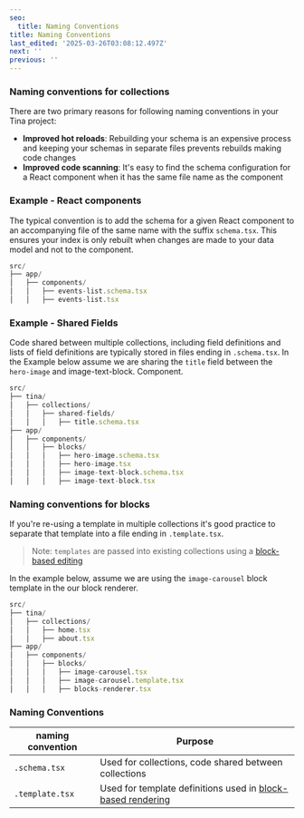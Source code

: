 ```yaml
---
seo:
  title: Naming Conventions
title: Naming Conventions
last_edited: '2025-03-26T03:08:12.497Z'
next: ''
previous: ''
---
```


### Naming conventions for collections

There are two primary reasons for following naming conventions in your Tina project:

* **Improved hot reloads**: Rebuilding your schema is an expensive process and keeping your schemas in separate files prevents rebuilds making code changes
* **Improved code scanning**: It's easy to find the schema configuration for a React component when it has the same file name as the component

### Example - React components

The typical convention is to add the schema for a given React component to an accompanying file of the same name with the suffix `schema.tsx`. This ensures your index is only rebuilt when changes are made to your data model and not to the component.

```javascript
src/
├── app/
│   ├── components/
│   │   ├── events-list.schema.tsx
│   │   ├── events-list.tsx
```

### Example - Shared Fields

Code shared between multiple collections, including field definitions and lists of field definitions are typically stored in files ending in `.schema.tsx`. In the Example below assume we are sharing the `title` field between the `hero-image` and image-text-block. Component.

```javascript
src/
├── tina/
│   ├── collections/
│   │   ├── shared-fields/
│   │   │   ├── title.schema.tsx
├── app/
│   ├── components/
│   │   ├── blocks/
│   │   │   ├── hero-image.schema.tsx
│   │   │   ├── hero-image.tsx
│   │   │   ├── image-text-block.schema.tsx
│   │   │   ├── image-text-block.tsx

```

### Naming conventions for blocks

If you're re-using a template in multiple collections it's good practice to separate that template into a file ending in `.template.tsx`.

> Note: `templates` are passed into existing collections using a [block-based editing](https://tina.io/docs/editing/blocks)

In the example below, assume we are using the `image-carousel` block template in the our block renderer.

```javascript
src/
├── tina/
│   ├── collections/
│   │   ├── home.tsx
│   │   ├── about.tsx
├── app/
│   ├── components/
│   │   ├── blocks/
│   │   │   ├── image-carousel.tsx
│   │   │   ├── image-carousel.template.tsx
│   │   │   ├── blocks-renderer.tsx
```

### Naming Conventions

| naming convention | Purpose                                                                                            |
| ----------------- | -------------------------------------------------------------------------------------------------- |
| `.schema.tsx`     | Used for collections, code shared between collections                                              |
| `.template.tsx`   | Used for template definitions used in [block-based rendering](https://tina.io/docs/editing/blocks) |
